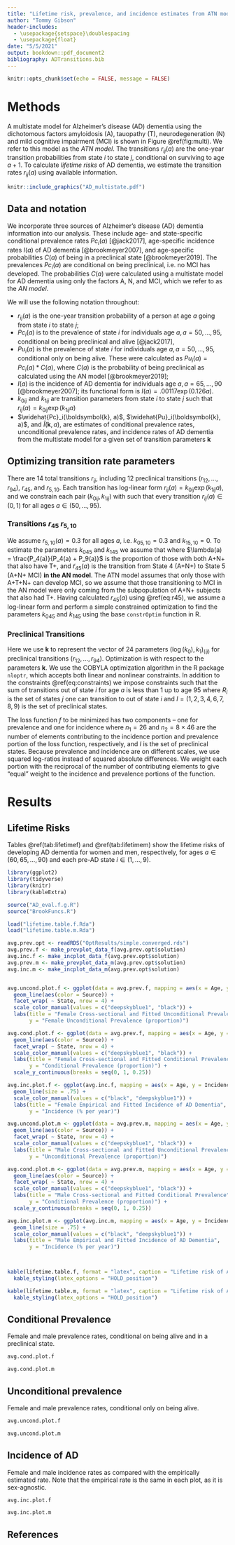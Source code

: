 ```yaml
---
title: "Lifetime risk, prevalence, and incidence estimates from ATN model after optimzation"
author: "Tommy Gibson"
header-includes: 
  - \usepackage{setspace}\doublespacing
  - \usepackage{float}
date: "5/5/2021"
output: bookdown::pdf_document2
bibliography: ADTransitions.bib
---
```


```r
knitr::opts_chunk$set(echo = FALSE, message = FALSE)
```



# Methods

A multistate model for Alzheimer's disease (AD) dementia using the dichotomous factors amyloidosis (A), tauopathy (T), neurodegeneration (N) and mild cognitive impairment (MCI) is shown in Figure \@ref(fig:multi). We refer to this model as the _ATN model_. The transitions $r_{ij}(a)$ are the one-year transition probabilities from state $i$ to state $j$, conditional on surviving to age $a + 1$. To calculate _lifetime risks_ of AD dementia, we estimate the transition rates $r_{ij}(a)$ using available information.

```r

knitr::include_graphics("AD_multistate.pdf")

```


## Data and notation

We incorporate three sources of Alzheimer's disease (AD) dementia information into our analysis. These include age- and state-specific conditional prevalence rates $Pc_i(a)$ [@jack2017], age-specific incidence rates $I(a)$ of AD dementia [@brookmeyer2007], and age-specific probabilities $C(a)$ of being in a preclinical state [@brookmeyer2019]. The prevalences $Pc_i(a)$ are conditional on being preclinical, i.e. no MCI has developed. The probabilities $C(a)$ were calculated using a multistate model for AD dementia using only the factors A, N, and MCI, which we refer to as the _AN model_.

We will use the following notation throughout:

- $r_{ij}(a)$ is the one-year transition probability of a person at age $a$ going from state $i$ to state $j$;
- $Pc_i(a)$ is to the prevalence of state $i$ for individuals age $a, a = 50, \dots, 95$, conditional on being preclinical and alive [@jack2017], 
- $Pu_i(a)$ is the prevalence of state $i$ for individuals age $a, a = 50, \dots, 95$, conditional only on being alive. These were calculated as $Pu_i(a) = Pc_i(a) * C(a)$, where $C(a)$ is the probability of being preclinical as calculated using the AN model [@brookmeyer2019];
- $I(a)$ is the incidence of AD dementia for individuals age $a, a = 65, \dots, 90$ [@brookmeyer2007]; its functional form is $I(a) = .00117\exp(0.126a)$.
- $k_{0ij}$ and $k_{1ij}$ are transition parameters from state $i$ to state $j$ such that $r_{ij}(a) = k_{0ij}\exp(k_{1ij}a)$
- $\widehat{Pc}_i(\boldsymbol{k}, a)$, $\widehat{Pu}_i(\boldsymbol{k}, a)$, and $\widehat{I}(\boldsymbol{k}, a)$, are estimates of conditional prevalence rates, unconditional prevalence rates, and incidence rates of AD dementia from the multistate model for a given set of transition parameters $\boldsymbol{k}$ 

## Optimizing transition rate parameters

There are 14 total transitions $r_{ij}$, including 12 preclinical transitions $(r_{12}, \dots, r_{94})$,  $r_{45}$, and $r_{5, 10}$. Each transition has log-linear form $r_{ij}(a) = k_{0ij}\exp(k_{1ij}a)$, and we constrain each pair $(k_{0ij}, k_{1ij})$ with 
\begin{equation}
\begin{split}
\log(k_{0ij}) < 0 \\
k_{1ij} > 0 \\
\log(k_{0ij}) + k_{1ij} \times 95 < 0
\end{split}
(\#eq:constraints)
\end{equation}
such that every transition $r_{ij}(a) \in (0, 1)$ for all ages $a \in (50, \dots, 95)$. 

### Transitions $r_{45}$ $r_{5, 10}$

We assume $r_{5, 10}(a) = 0.3$ for all ages $a$, i.e. $k_{05, 10} = 0.3$ and $k_{15, 10} = 0$. To estimate the parameters $k_{045}$ and $k_{145}$ we assume that 
\begin{equation}
r_{45}(a) = \lambda(a) \widetilde{r}_{45}(a), (\#eq:r45)
\end{equation} 
where $\lambda(a) = \frac{P_4(a)}{P_4(a) + P_9(a)}$ is the proportion of those with both A+N+ that also have T+, and $\widetilde{r}_{45}(a)$ is the transition from State 4 (A+N+) to State 5 (A+N+ MCI) __in the AN model__. The ATN model assumes that only those with A+T+N+ can develop MCI, so we assume that those transitioning to MCI in the AN model were only coming from the subpopulation of A+N+ subjects that also had T+. Having calculated $r_{45}(a)$ using \@ref(eq:r45), we assume a log-linear form and perform a simple constrained optimization to find the parameters $k_{045}$ and $k_{145}$ using the base `constrOptim` function in R. 

### Preclinical Transitions

Here we use $\boldsymbol{k}$ to represent the vector of 24 parameters $(\log(k_0), k_1)_{(ij)}$ for preclinical transitions $(r_{12}, \dots, r_{94})$. Optimization is with respect to the parameters $\boldsymbol{k}$. We use the COBYLA optimization algorithm in the R package `nloptr`, which accepts both linear and nonlinear constraints. In addition to the constraints \@ref(eq:constraints) we impose constraints such that the sum of transitions out of state $i$ for age $a$ is less than 1 up to age 95
\begin{align}
\log \big(\sum_{j \in R_i} \exp(\log(k_{0ij}) + k_{1ij} \times 95) \big) \le 0 \quad \forall i \in I
\end{align}
where $R_i$ is the set of states $j$ one can transition to out of state $i$ and $I = (1, 2, 3, 4, 6, 7, 8, 9)$ is the set of preclinical states.

The loss function $f$ to be minimized has two components -- one for prevalence and one for incidence
\begin{equation}
f(\boldsymbol{k}) = \frac{1}{n_1} \sum_{a = 65}^{90} \Big(\log(\widehat{I}(\boldsymbol{k}, a)) - \log(I(a))\Big)^2 +  
\frac{1}{n_2} \sum_{i \in I} \sum_{a = 50}^{95} \Big(\log(\widehat{Pu}_i(\boldsymbol{k}, a)) - \log(Pu_i(a))\Big)^2. 
(\#eq:loss)
\end{equation}
where $n_1 = 26$ and $n_2 = 8 \times 46$ are the number of elements contributing to the incidence portion and prevalence portion of the loss function, respectively, and $I$ is the set of preclinical states. Because prevalence and incidence are on different scales, we use squared log-ratios instead of squared absolute differences. We weight each portion with the reciprocal of the number of contributing elements to give "equal" weight to the incidence and prevalence portions of the function. 

# Results

## Lifetime Risks

Tables \@ref(tab:lifetimef) and \@ref(tab:lifetimem) show the lifetime risks of developing AD dementia for women and men, respectively, for ages $a \in (60, 65, \dots, 90)$ and each pre-AD state $i \in (1, \dots, 9)$. 

```r

library(ggplot2)
library(tidyverse)
library(knitr)
library(kableExtra)

source("AD_eval.f.g.R")
source("BrookFuncs.R")

load("lifetime.table.f.Rda")
load("lifetime.table.m.Rda")

avg.prev.opt <- readRDS("OptResults/simple.converged.rds")
avg.prev.f <- make_prevplot_data_f(avg.prev.opt$solution)
avg.inc.f <- make_incplot_data_f(avg.prev.opt$solution)
avg.prev.m <- make_prevplot_data_m(avg.prev.opt$solution)
avg.inc.m <- make_incplot_data_m(avg.prev.opt$solution)


avg.uncond.plot.f <- ggplot(data = avg.prev.f, mapping = aes(x = Age, y = Prevalence_uncond)) + 
  geom_line(aes(color = Source)) + 
  facet_wrap( ~ State, nrow = 4) +
  scale_color_manual(values = c("deepskyblue1", "black")) +
  labs(title = "Female Cross-sectional and Fitted Unconditional Prevalence",
       y = "Female Unconditional Prevalence (proportion)")

avg.cond.plot.f <- ggplot(data = avg.prev.f, mapping = aes(x = Age, y = Prevalence_cond)) +
  geom_line(aes(color = Source)) + 
  facet_wrap( ~ State, nrow = 4) +
  scale_color_manual(values = c("deepskyblue1", "black")) +
  labs(title = "Female Cross-sectional and Fitted Conditional Prevalence",
       y = "Conditional Prevalence (proportion)") +
  scale_y_continuous(breaks = seq(0, 1, 0.25))

avg.inc.plot.f <- ggplot(avg.inc.f, mapping = aes(x = Age, y = Incidence, color = Source)) +
  geom_line(size = .75) +
  scale_color_manual(values = c("black", "deepskyblue1")) +
  labs(title = "Female Empirical and Fitted Incidence of AD Dementia",
       y = "Incidence (% per year)")

avg.uncond.plot.m <- ggplot(data = avg.prev.m, mapping = aes(x = Age, y = Prevalence_uncond)) + 
  geom_line(aes(color = Source)) + 
  facet_wrap( ~ State, nrow = 4) +
  scale_color_manual(values = c("deepskyblue1", "black")) +
  labs(title = "Male Cross-sectional and Fitted Unconditional Prevalence",
       y = "Unconditional Prevalence (proportion)")

avg.cond.plot.m <- ggplot(data = avg.prev.m, mapping = aes(x = Age, y = Prevalence_cond)) +
  geom_line(aes(color = Source)) + 
  facet_wrap( ~ State, nrow = 4) +
  scale_color_manual(values = c("deepskyblue1", "black")) +
  labs(title = "Male Cross-sectional and Fitted Conditional Prevalence",
       y = "Conditional Prevalence (proportion)") +
  scale_y_continuous(breaks = seq(0, 1, 0.25))

avg.inc.plot.m <- ggplot(avg.inc.m, mapping = aes(x = Age, y = Incidence, color = Source)) +
  geom_line(size = .75) +
  scale_color_manual(values = c("black", "deepskyblue1")) +
  labs(title = "Male Empirical and Fitted Incidence of AD Dementia",
       y = "Incidence (% per year)")




```


```r


kable(lifetime.table.f, format = "latex", caption = "Lifetime risk of AD for women by age and disease state") %>%
  kable_styling(latex_options = "HOLD_position")

```


```r

kable(lifetime.table.m, format = "latex", caption = "Lifetime risk of AD for men by age and disease state") %>%
  kable_styling(latex_options = "HOLD_position")

```

\newpage 

## Conditional Prevalence

Female and male prevalence rates, conditional on being alive and in a preclinical state. 

```r

avg.cond.plot.f

```

```r

avg.cond.plot.m

```

\newpage

## Unconditional prevalence

Female and male prevalence rates, conditional only on being alive. 

```r

avg.uncond.plot.f

```

```r

avg.uncond.plot.m

```

\newpage

## Incidence of AD

Female and male incidence rates as compared with the empirically estimated rate. Note that the empirical rate is the same in each plot, as it is sex-agnostic. 

```r

avg.inc.plot.f

```

```r

avg.inc.plot.m

```


## References
